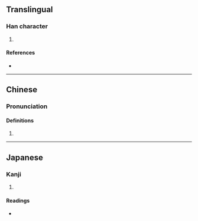 {{character info/new}}
==Translingual==

===Han character===
{{Han char|rn=96|rad=玉|as=12|sn=16|four=|canj=MGVMP|ids=⿰𤣩彘}}

# {{defn|Han|sort=玉12}}

====References====
* {{Han ref|kx=0741.230|dkj=21224|dj=1151.030|hdz=21138.180|uh=748F|ud=29839}}

----

==Chinese==
{{zh-forms}}

===Pronunciation===
{{zh-pron
|m=zhì
|mc=y
|oc=y
}}

====Definitions====
# {{defn|lang=cmn|sort=玉12}}

----

==Japanese==

===Kanji===
{{ja-kanji|grade=|rs=玉12}}

# {{defn|lang=ja|sort=玉12}}

====Readings====
* {{ja-readings|on=[[てい]] (tei), [[でい]] (dei), [[えつ]] (etsu), [[おち]] (ochi), [[えい]] (ei), [[え]] (e)|kun=|nanori=}}